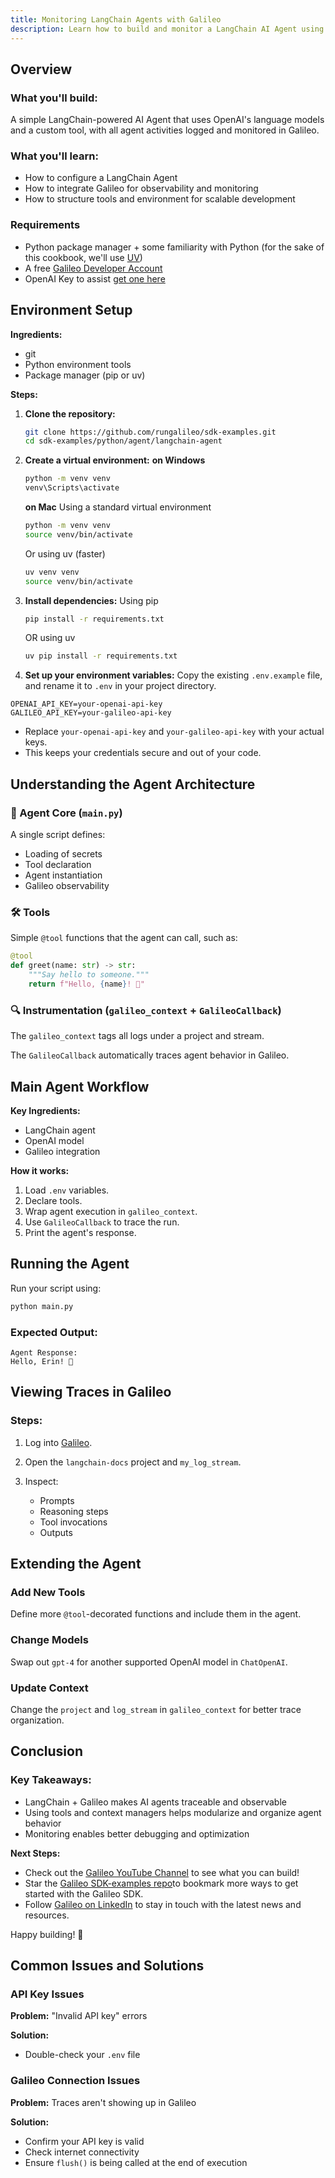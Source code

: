 ```yaml
---
title: Monitoring LangChain Agents with Galileo
description: Learn how to build and monitor a LangChain AI Agent using Galileo for tracing and observability.
---
```


## Overview

### What you'll build:

A simple LangChain-powered AI Agent that uses OpenAI's language models and a custom tool, with all agent activities logged and monitored in Galileo.

### What you'll learn:

- How to configure a LangChain Agent
- How to integrate Galileo for observability and monitoring
- How to structure tools and environment for scalable development

### Requirements

- Python package manager + some familiarity with Python (for the sake of this cookbook, we'll use [UV](https://docs.astral.sh/uv/))
- A free [Galileo Developer Account](https://app.galileo.ai)
- OpenAI Key to assist [get one here](https://platform.openai.com/api-keys)

## Environment Setup

**Ingredients:**

- git
- Python environment tools
- Package manager (pip or uv)

**Steps:**


1. **Clone the repository:**

   ```bash
   git clone https://github.com/rungalileo/sdk-examples.git
   cd sdk-examples/python/agent/langchain-agent
   ```

2. **Create a virtual environment:**
   **on Windows**

   ```bash
   python -m venv venv
   venv\Scripts\activate
   ```

   **on Mac**
   Using a standard virtual environment

   ```bash
   python -m venv venv
   source venv/bin/activate
   ```

   Or using uv (faster)

   ```bash
   uv venv venv
   source venv/bin/activate
   ```

2. **Install dependencies:**
  Using pip

   ```bash
   pip install -r requirements.txt
   ```

   OR using uv

   ```bash
   uv pip install -r requirements.txt
   ```

3. **Set up your environment variables:**
Copy the existing `.env.example` file, and rename it to `.env` in your project directory. 

```
OPENAI_API_KEY=your-openai-api-key
GALILEO_API_KEY=your-galileo-api-key
```

- Replace `your-openai-api-key` and `your-galileo-api-key` with your actual keys.
- This keeps your credentials secure and out of your code.
## Understanding the Agent Architecture

### 🧠 Agent Core (`main.py`)

A single script defines:

- Loading of secrets
- Tool declaration
- Agent instantiation
- Galileo observability

### 🛠️ Tools

Simple `@tool` functions that the agent can call, such as:

```python
@tool
def greet(name: str) -> str:
    """Say hello to someone."""
    return f"Hello, {name}! 👋"
```

### 🔍 Instrumentation (`galileo_context` + `GalileoCallback`)

The `galileo_context` tags all logs under a project and stream.

The `GalileoCallback` automatically traces agent behavior in Galileo.

## Main Agent Workflow

**Key Ingredients:**

- LangChain agent
- OpenAI model
- Galileo integration

**How it works:**

1. Load `.env` variables.
2. Declare tools.
3. Wrap agent execution in `galileo_context`.
4. Use `GalileoCallback` to trace the run.
5. Print the agent's response.

## Running the Agent

Run your script using:

```bash
python main.py
```

### Expected Output:

```
Agent Response:
Hello, Erin! 👋
```

## Viewing Traces in Galileo

### Steps:

1. Log into [Galileo](https://app.galileo.ai).
2. Open the `langchain-docs` project and `my_log_stream`.
3. Inspect:

   - Prompts
   - Reasoning steps
   - Tool invocations
   - Outputs

## Extending the Agent

### Add New Tools

Define more `@tool`-decorated functions and include them in the agent.

### Change Models

Swap out `gpt-4` for another supported OpenAI model in `ChatOpenAI`.

### Update Context

Change the `project` and `log_stream` in `galileo_context` for better trace organization.

## Conclusion

### Key Takeaways:

- LangChain + Galileo makes AI agents traceable and observable
- Using tools and context managers helps modularize and organize agent behavior
- Monitoring enables better debugging and optimization

**Next Steps:**
- Check out the [Galileo YouTube Channel](https://www.youtube.com/@rungalileo) to see what you can build!
- Star the [Galileo SDK-examples repo](https://github.com/rungalileo/sdk-examples)to bookmark more ways to get started with the Galileo SDK.
- Follow [Galileo on LinkedIn](https://www.linkedin.com/company/galileo-ai/) to stay in touch with the latest news and resources.

Happy building! 🚀

## Common Issues and Solutions

### API Key Issues

**Problem:** "Invalid API key" errors

**Solution:**
- Double-check your `.env` file

### Galileo Connection Issues

**Problem:** Traces aren't showing up in Galileo

**Solution:**
- Confirm your API key is valid
- Check internet connectivity
- Ensure `flush()` is being called at the end of execution

